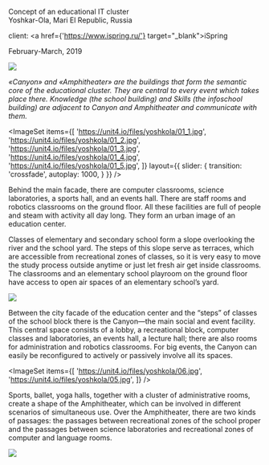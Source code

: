 
<Title>IT SCHOOL : : YOSHKAR-OLA</Title>

Concept of an educational IT cluster <br/>
Yoshkar-Ola, Mari El Republic, Russia

client: <a href={'https://www.ispring.ru/'} target="_blank">iSpring</a>

February-March, 2019
        
<Image src='https://unit4.io/files/yoshkola/08.jpg'/>

_«Canyon» and «Amphitheater» are the buildings that form the semantic core of the educational cluster. They are central to every event which takes place there. Knowledge (the school building) and Skills (the infoschool building) are adjacent to Canyon and Amphitheater and communicate with them._

<ImageSet
    items={[
        'https://unit4.io/files/yoshkola/01_1.jpg',
        'https://unit4.io/files/yoshkola/01_2.jpg',
        'https://unit4.io/files/yoshkola/01_3.jpg',
        'https://unit4.io/files/yoshkola/01_4.jpg',
        'https://unit4.io/files/yoshkola/01_5.jpg',
    ]}
    layout={{
        slider: {
            transition: 'crossfade',
            autoplay: 1000,
        }
    }}
/>

Behind the main facade, there are computer classrooms, science laboratories, a sports hall, and an events hall. There are staff rooms and robotics classrooms on the ground floor. All these facilities are full of people and steam with activity all day long. They form an urban image of an education center.

Classes of elementary and secondary school form a slope overlooking the river and the school yard. The steps of this slope serve as terraces, which are accessible from recreational zones of classes, so it is very easy to move the study process outside anytime or just let fresh air get inside classrooms. The classrooms and an elementary school playroom on the ground floor have access to open air spaces of an elementary school’s yard.

<Image src='https://unit4.io/files/yoshkola/03.jpg'/>

Between the city facade of the education center and the “steps” of classes of the school block there is the Canyon—the main social and event facility. This central space consists of a lobby, a recreational block, computer classes and laboratories, an events hall, a lecture hall; there are also rooms for administration and robotics classrooms. For big events, the Canyon can easily be reconfigured to actively or passively involve all its spaces.

<ImageSet
    items={[
        'https://unit4.io/files/yoshkola/06.jpg',
        'https://unit4.io/files/yoshkola/05.jpg',
    ]}
/>

Sports, ballet, yoga halls, together with a cluster of administrative rooms, create a shape of the Amphitheater, which can be involved in different scenarios of simultaneous use. Over the Amphitheater, there are two kinds of passages: the passages between recreational zones of the school proper and the passages between science laboratories and recreational zones of computer and language rooms.

<Image src='https://unit4.io/files/yoshkola/04.jpg'/>